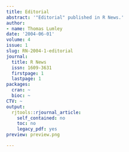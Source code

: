 ```yaml
---
title: Editorial
abstract: '"Editorial" published in R News.'
author:
- name: Thomas Lumley
date: '2004-06-01'
volume: 4
issue: 1
slug: RN-2004-1-editorial
journal:
  title: R News
  issn: 1609-3631
  firstpage: 1
  lastpage: 1
packages:
  cran: ~
  bioc: ~
CTV: ~
output:
  rjtools::rjournal_article:
    self_contained: no
    toc: no
    legacy_pdf: yes
preview: preview.png

---
```


